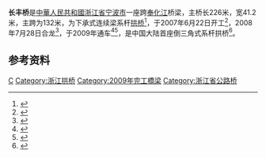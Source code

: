 {{Infobox_Bridge
|bridge_name=长丰桥 
|image= Changfeng Bridge in Ningbo.JPG
|official_name=
|carries= [[鄞奉路|鄞奉路]]
|crosses=[[奉化江|奉化江]]
|locale={{PRC}}[[浙江省|浙江省]][[寧波市|寧波市]][[海曙区|海曙区]]和[[鄞州区|鄞州区]]
|length={{convert|226|m}}
|width= {{convert|41.2|m}}
|begin=2007年6月22日
|open=2009年
|coordinates= {{coord|29|51|11.12|N|121|32|10.41|E|display=inline,title}}
}}
'''长丰桥'''是[[中華人民共和國|中華人民共和國]][[浙江省|浙江省]][[宁波市|宁波市]]一座跨[[奉化江|奉化江]]桥梁，主桥长226米，宽41.2米，主跨为132米，为下承式连续梁系杆[[拱桥|拱桥]]<ref>{{Cite web|title=衔接鄞奉路与新典路的长丰桥今完工-长丰,完工,鄞州,主桥,景观桥梁,拱肋-中国宁波网-新闻中心|url=http://www.cnnb.com.cn/xinwen/system/2008/12/25/005933206.shtml|accessdate=2021-02-10|work=www.cnnb.com.cn|archive-date=2021-02-10|archive-url=https://web.archive.org/web/20210210135522/http://www.cnnb.com.cn/xinwen/system/2008/12/25/005933206.shtml|dead-url=no}}</ref>，于2007年6月22日开工<ref>{{Cite web|title=宁波市长丰桥可望年底通车--首页-新闻中心|url=http://www.cnnb.com.cn/xinwen/system/2008/05/10/005584898.shtml|accessdate=2021-02-10|work=www.cnnb.com.cn|archive-date=2021-02-10|archive-url=https://web.archive.org/web/20210210135714/http://www.cnnb.com.cn/xinwen/system/2008/05/10/005584898.shtml|dead-url=no}}</ref>，2008年7月28日合龙<ref>{{Cite web|title=连海曙鄞州的第一座跨江大桥长丰桥顺利合龙-长丰,鄞州,商圈,路交叉口,施工,主体结构-中国宁波网-新闻中心|url=http://www.cnnb.com.cn/xinwen/system/2008/07/28/005698377.shtml|accessdate=2021-02-10|work=www.cnnb.com.cn|archive-date=2021-02-10|archive-url=https://web.archive.org/web/20210210135309/http://www.cnnb.com.cn/xinwen/system/2008/07/28/005698377.shtml|dead-url=no}}</ref>，于2009年通车<ref>{{Cite web|title=3年解决主道路网框架和经适房申购需求-申购,路网通行能力,路地块,宝庆寺,我市,拆迁-中国宁波网-新闻中心|url=http://www.cnnb.com.cn/xinwen/system/2009/05/05/006089608.shtml|accessdate=2021-02-10|work=www.cnnb.com.cn|archive-date=2021-02-10|archive-url=https://web.archive.org/web/20210210140304/http://www.cnnb.com.cn/xinwen/system/2009/05/05/006089608.shtml|dead-url=no}}</ref><ref>{{Cite web|title=连接两个区的长丰桥半边干净半边脏-长丰,路面,交通事故,电瓶车,非机动车道,桥面。-中国宁波网-新闻中心|url=http://www.cnnb.com.cn/xinwen/system/2009/05/15/006103048.shtml|accessdate=2021-02-10|work=www.cnnb.com.cn|archive-date=2021-02-10|archive-url=https://web.archive.org/web/20210210140307/http://www.cnnb.com.cn/xinwen/system/2009/05/15/006103048.shtml|dead-url=no}}</ref>，是中国大陆首座倒三角式系杆拱桥<ref>{{Cite web|title=“宁波的桥”摄影展（8月14日—9月10日）|url=https://www.nblib.cn/jcms/jcms_files/jcms1/web9/site/view/art/2014/8/18/art_1981_58490.html|accessdate=2021-02-10|work=www.nblib.cn|archive-date=2021-02-10|archive-url=https://web.archive.org/web/20210210140018/https://www.nblib.cn/jcms/jcms_files/jcms1/web9/site/view/art/2014/8/18/art_1981_58490.html|dead-url=no}}</ref>。
{{Gallery
|title=
|footer=
|width=150
|lines=1
|align=center
|File:Changfeng Bridge in Ningbo 1.jpg|
|File:Changfeng Bridge in Ningbo 2.jpg|
}}

== 参考资料 ==
{{reflist}}

{{宁波桥梁}}
{{Crossings navbox
|structure= 跨河设施
|place= [[奉化江|奉化江]]
|bridge= 长丰桥
|bridge signs= 鄞奉路
|upstream= [[新典桥|新典桥]]
|upstream signs= 新典路
|downstream= [[澄浪桥|澄浪桥]]
|downstream signs= [[永达路|永达路]]
}}

[[Category:宁波桥梁|C]]
[[Category:浙江拱桥|Category:浙江拱桥]]
[[Category:2009年完工橋梁|Category:2009年完工橋梁]]
[[Category:浙江省公路桥|Category:浙江省公路桥]]